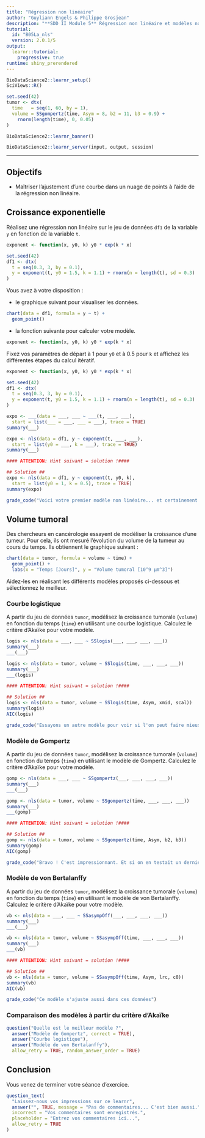 ```yaml
---
title: "Régression non linéaire"
author: "Guyliann Engels & Philippe Grosjean"
description: "**SDD II Module 5** Régression non linéaire et modèles non linéaires principaux en biologie."
tutorial:
  id: "B05La_nls"
  version: 2.0.1/5
output: 
  learnr::tutorial:
    progressive: true
runtime: shiny_prerendered
---
```


```r
BioDataScience2::learnr_setup()
SciViews::R()

set.seed(42)
tumor <- dtx(
  time   = seq(1, 60, by = 1),
  volume = SSgompertz(time, Asym = 8, b2 = 11, b3 = 0.9) +
    rnorm(length(time), 0, 0.05)
)
```

```r
BioDataScience2::learnr_banner()
```

```r
BioDataScience2::learnr_server(input, output, session)
```

------------------------------------------------------------------------

## Objectifs

-   Maîtriser l'ajustement d'une courbe dans un nuage de points à l'aide de la régression non linéaire.

## Croissance exponentielle

Réalisez une régression non linéaire sur le jeu de données `df1` de la variable `y` en fonction de la variable `t`.

```r
exponent <- function(x, y0, k) y0 * exp(k * x)

set.seed(42)
df1 <- dtx(
  t = seq(0.3, 3, by = 0.1),
  y = exponent(t, y0 = 1.5, k = 1.1) + rnorm(n = length(t), sd = 0.3)
)
```

Vous avez à votre disposition :

-   le graphique suivant pour visualiser les données.

```r
chart(data = df1, formula = y ~ t) +
  geom_point() 
```

-   la fonction suivante pour calculer votre modèle.

```r
exponent <- function(x, y0, k) y0 * exp(k * x)
```

Fixez vos paramètres de départ à 1 pour `y0` et à 0.5 pour `k` et affichez les différentes étapes du calcul itératif.

```r
exponent <- function(x, y0, k) y0 * exp(k * x)

set.seed(42)
df1 <- dtx(
  t = seq(0.3, 3, by = 0.1),
  y = exponent(t, y0 = 1.5, k = 1.1) + rnorm(n = length(t), sd = 0.3)
)
```

```r
expo <- ___(data = ___, ___ ~ ___(t, ___, ___),
  start = list(___ = ___, ___ = ___), trace = TRUE)
summary(___)
```

```r
expo <- nls(data = df1, y ~ exponent(t, ___, ___),
  start = list(y0 = ___, k = ___), trace = TRUE)
summary(___)

#### ATTENTION: Hint suivant = solution !####
```

```r
## Solution ##
expo <- nls(data = df1, y ~ exponent(t, y0, k),
  start = list(y0 = 1, k = 0.5), trace = TRUE)
summary(expo)
```

```r
grade_code("Voici votre premier modèle non linéaire... et certainement pas le dernier.")
```

## Volume tumoral

Des chercheurs en cancérologie essayent de modéliser la croissance d'une tumeur. Pour cela, ils ont mesuré l'évolution du volume de la tumeur au cours du temps. Ils obtiennent le graphique suivant :

```r
chart(data = tumor, formula = volume ~ time) +
  geom_point() + 
  labs(x = "Temps [Jours]", y = "Volume tumoral [10^9 µm^3]")
```

Aidez-les en réalisant les différents modèles proposés ci-dessous et sélectionnez le meilleur.

### Courbe logistique

A partir du jeu de données `tumor`, modélisez la croissance tumorale (`volume`) en fonction du temps (`time`) en utilisant une courbe logistique. Calculez le critère d'Akaïke pour votre modèle.

```r
logis <- nls(data = ___, ___ ~ SSlogis(___, ___, ___, ___))
summary(___)
___(___)
```

```r
logis <- nls(data = tumor, volume ~ SSlogis(time, ___, ___, ___))
summary(___)
___(logis)

#### ATTENTION: Hint suivant = solution !####
```

```r
## Solution ##
logis <- nls(data = tumor, volume ~ SSlogis(time, Asym, xmid, scal))
summary(logis)
AIC(logis)
```

```r
grade_code("Essayons un autre modèle pour voir si l'on peut faire mieux.")
```

### Modèle de Gompertz

A partir du jeu de données `tumor`, modélisez la croissance tumorale (`volume`) en fonction du temps (`time`) en utilisant le modèle de Gompertz. Calculez le critère d'Akaïke pour votre modèle.

```r
gomp <- nls(data = ___, ___ ~ SSgompertz(___, ___, ___, ___))
summary(___)
___(___)
```

```r
gomp <- nls(data = tumor, volume ~ SSgompertz(time, ___, ___, ___))
summary(___)
___(gomp)

#### ATTENTION: Hint suivant = solution !####
```

```r
## Solution ##
gomp <- nls(data = tumor, volume ~ SSgompertz(time, Asym, b2, b3))
summary(gomp)
AIC(gomp)
```

```r
grade_code("Bravo ! C'est impressionnant. Et si on en testait un dernier...")
```

### Modèle de von Bertalanffy

A partir du jeu de données `tumor`, modélisez la croissance tumorale (`volume`) en fonction du temps (`time`) en utilisant le modèle de von Bertalanffy. Calculez le critère d'Akaïke pour votre modèle.

```r
vb <- nls(data = ___, ___ ~ SSasympOff(___, ___, ___, ___))
summary(___)
___(___)
```

```r
vb <- nls(data = tumor, volume ~ SSasympOff(time, ___, ___, ___))
summary(___)
___(vb)

#### ATTENTION: Hint suivant = solution !####
```

```r
## Solution ##
vb <- nls(data = tumor, volume ~ SSasympOff(time, Asym, lrc, c0))
summary(vb)
AIC(vb)
```

```r
grade_code("Ce modèle s'ajuste aussi dans ces données")
```

### Comparaison des modèles à partir du critère d'Akaïke

```r
question("Quelle est le meilleur modèle ?",
  answer("Modèle de Gompertz", correct = TRUE),
  answer("Courbe logistique"),
  answer("Modèle de von Bertalanffy"), 
  allow_retry = TRUE, random_answer_order = TRUE)
```

## Conclusion

Vous venez de terminer votre séance d'exercice.

```r
question_text(
  "Laissez-nous vos impressions sur ce learnr",
  answer("", TRUE, message = "Pas de commentaires... C'est bien aussi."),
  incorrect = "Vos commentaires sont enregistrés.",
  placeholder = "Entrez vos commentaires ici...",
  allow_retry = TRUE
)
```
